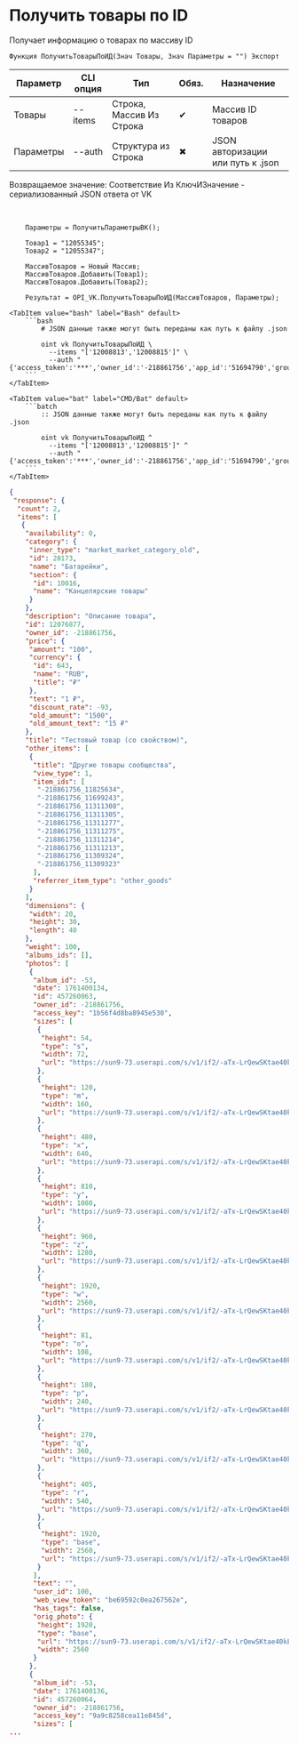 ﻿---
sidebar_position: 3
description: Получить товары по ID и другие функции для работы с VK в Открытом пакете интеграций - бесплатной open-source библиотеке интеграций для 1С:Предприятие 8, OneScript и CLI
keywords: [1C, 1С, 1С:Предприятие, 1С:Предприятие 8.3, API, Интеграция, Сервисы, Обмен, OneScript, CLI, VK]
---


# Получить товары по ID
 Получает информацию о товарах по массиву ID



`Функция ПолучитьТоварыПоИД(Знач Товары, Знач Параметры = "") Экспорт`

  | Параметр | CLI опция | Тип | Обяз. | Назначение |
  |-|-|-|-|-|
  | Товары | --items | Строка, Массив Из Строка | &#x2714; | Массив ID товаров |
  | Параметры | --auth | Структура из Строка | &#x2716; | JSON авторизации или путь к .json |

  
  Возвращаемое значение:   Соответствие Из КлючИЗначение - сериализованный JSON ответа от VK

<br/>



```bsl title="Пример использования для 1С:Предприятие/OneScript"
    Параметры = ПолучитьПараметрыВК();

    Товар1 = "12055345";
    Товар2 = "12055347";

    МассивТоваров = Новый Массив;
    МассивТоваров.Добавить(Товар1);
    МассивТоваров.Добавить(Товар2);

    Результат = OPI_VK.ПолучитьТоварыПоИД(МассивТоваров, Параметры);
```
    

 <Tabs>
  
    <TabItem value="bash" label="Bash" default>
        ```bash
            # JSON данные также могут быть переданы как путь к файлу .json
            
            oint vk ПолучитьТоварыПоИД \
              --items "['12008813','12008815']" \
              --auth "{'access_token':'***','owner_id':'-218861756','app_id':'51694790','group_id':'218861756'}"
        ```
    </TabItem>
  
    <TabItem value="bat" label="CMD/Bat" default>
        ```batch
            :: JSON данные также могут быть переданы как путь к файлу .json
            
            oint vk ПолучитьТоварыПоИД ^
              --items "['12008813','12008815']" ^
              --auth "{'access_token':'***','owner_id':'-218861756','app_id':'51694790','group_id':'218861756'}"
        ```
    </TabItem>
</Tabs>


```json title="Результат"
{
 "response": {
  "count": 2,
  "items": [
   {
    "availability": 0,
    "category": {
     "inner_type": "market_market_category_old",
     "id": 20173,
     "name": "Батарейки",
     "section": {
      "id": 10016,
      "name": "Канцелярские товары"
     }
    },
    "description": "Описание товара",
    "id": 12076877,
    "owner_id": -218861756,
    "price": {
     "amount": "100",
     "currency": {
      "id": 643,
      "name": "RUB",
      "title": "₽"
     },
     "text": "1 ₽",
     "discount_rate": -93,
     "old_amount": "1500",
     "old_amount_text": "15 ₽"
    },
    "title": "Тестовый товар (со свойством)",
    "other_items": [
     {
      "title": "Другие товары сообщества",
      "view_type": 1,
      "item_ids": [
       "-218861756_11825634",
       "-218861756_11699243",
       "-218861756_11311308",
       "-218861756_11311305",
       "-218861756_11311277",
       "-218861756_11311275",
       "-218861756_11311214",
       "-218861756_11311213",
       "-218861756_11309324",
       "-218861756_11309323"
      ],
      "referrer_item_type": "other_goods"
     }
    ],
    "dimensions": {
     "width": 20,
     "height": 30,
     "length": 40
    },
    "weight": 100,
    "albums_ids": [],
    "photos": [
     {
      "album_id": -53,
      "date": 1761400134,
      "id": 457260063,
      "owner_id": -218861756,
      "access_key": "1b56f4d8ba8945e530",
      "sizes": [
       {
        "height": 54,
        "type": "s",
        "width": 72,
        "url": "https://sun9-73.userapi.com/s/v1/if2/-aTx-LrQewSKtae40kLTWl59AuKC95pZ71lat0-WqIUuidc-9vEoefOcLWLYROHPr55anTO1EeHYgQQX-dPC0ufG.jpg?quality=95&as=32x24,48x36,72x54,108x81,160x120,240x180,360x270,480x360,540x405,640x480,720x540,1080x810,1280x960,1440x1080,2560x1920&from=bu&cs=72x0"
       },
       {
        "height": 120,
        "type": "m",
        "width": 160,
        "url": "https://sun9-73.userapi.com/s/v1/if2/-aTx-LrQewSKtae40kLTWl59AuKC95pZ71lat0-WqIUuidc-9vEoefOcLWLYROHPr55anTO1EeHYgQQX-dPC0ufG.jpg?quality=95&as=32x24,48x36,72x54,108x81,160x120,240x180,360x270,480x360,540x405,640x480,720x540,1080x810,1280x960,1440x1080,2560x1920&from=bu&cs=160x0"
       },
       {
        "height": 480,
        "type": "x",
        "width": 640,
        "url": "https://sun9-73.userapi.com/s/v1/if2/-aTx-LrQewSKtae40kLTWl59AuKC95pZ71lat0-WqIUuidc-9vEoefOcLWLYROHPr55anTO1EeHYgQQX-dPC0ufG.jpg?quality=95&as=32x24,48x36,72x54,108x81,160x120,240x180,360x270,480x360,540x405,640x480,720x540,1080x810,1280x960,1440x1080,2560x1920&from=bu&cs=640x0"
       },
       {
        "height": 810,
        "type": "y",
        "width": 1080,
        "url": "https://sun9-73.userapi.com/s/v1/if2/-aTx-LrQewSKtae40kLTWl59AuKC95pZ71lat0-WqIUuidc-9vEoefOcLWLYROHPr55anTO1EeHYgQQX-dPC0ufG.jpg?quality=95&as=32x24,48x36,72x54,108x81,160x120,240x180,360x270,480x360,540x405,640x480,720x540,1080x810,1280x960,1440x1080,2560x1920&from=bu&cs=1080x0"
       },
       {
        "height": 960,
        "type": "z",
        "width": 1280,
        "url": "https://sun9-73.userapi.com/s/v1/if2/-aTx-LrQewSKtae40kLTWl59AuKC95pZ71lat0-WqIUuidc-9vEoefOcLWLYROHPr55anTO1EeHYgQQX-dPC0ufG.jpg?quality=95&as=32x24,48x36,72x54,108x81,160x120,240x180,360x270,480x360,540x405,640x480,720x540,1080x810,1280x960,1440x1080,2560x1920&from=bu&cs=1280x0"
       },
       {
        "height": 1920,
        "type": "w",
        "width": 2560,
        "url": "https://sun9-73.userapi.com/s/v1/if2/-aTx-LrQewSKtae40kLTWl59AuKC95pZ71lat0-WqIUuidc-9vEoefOcLWLYROHPr55anTO1EeHYgQQX-dPC0ufG.jpg?quality=95&as=32x24,48x36,72x54,108x81,160x120,240x180,360x270,480x360,540x405,640x480,720x540,1080x810,1280x960,1440x1080,2560x1920&from=bu&cs=2560x0"
       },
       {
        "height": 81,
        "type": "o",
        "width": 108,
        "url": "https://sun9-73.userapi.com/s/v1/if2/-aTx-LrQewSKtae40kLTWl59AuKC95pZ71lat0-WqIUuidc-9vEoefOcLWLYROHPr55anTO1EeHYgQQX-dPC0ufG.jpg?quality=95&as=32x24,48x36,72x54,108x81,160x120,240x180,360x270,480x360,540x405,640x480,720x540,1080x810,1280x960,1440x1080,2560x1920&from=bu&cs=108x0"
       },
       {
        "height": 180,
        "type": "p",
        "width": 240,
        "url": "https://sun9-73.userapi.com/s/v1/if2/-aTx-LrQewSKtae40kLTWl59AuKC95pZ71lat0-WqIUuidc-9vEoefOcLWLYROHPr55anTO1EeHYgQQX-dPC0ufG.jpg?quality=95&as=32x24,48x36,72x54,108x81,160x120,240x180,360x270,480x360,540x405,640x480,720x540,1080x810,1280x960,1440x1080,2560x1920&from=bu&cs=240x0"
       },
       {
        "height": 270,
        "type": "q",
        "width": 360,
        "url": "https://sun9-73.userapi.com/s/v1/if2/-aTx-LrQewSKtae40kLTWl59AuKC95pZ71lat0-WqIUuidc-9vEoefOcLWLYROHPr55anTO1EeHYgQQX-dPC0ufG.jpg?quality=95&as=32x24,48x36,72x54,108x81,160x120,240x180,360x270,480x360,540x405,640x480,720x540,1080x810,1280x960,1440x1080,2560x1920&from=bu&cs=360x0"
       },
       {
        "height": 405,
        "type": "r",
        "width": 540,
        "url": "https://sun9-73.userapi.com/s/v1/if2/-aTx-LrQewSKtae40kLTWl59AuKC95pZ71lat0-WqIUuidc-9vEoefOcLWLYROHPr55anTO1EeHYgQQX-dPC0ufG.jpg?quality=95&as=32x24,48x36,72x54,108x81,160x120,240x180,360x270,480x360,540x405,640x480,720x540,1080x810,1280x960,1440x1080,2560x1920&from=bu&cs=540x0"
       },
       {
        "height": 1920,
        "type": "base",
        "width": 2560,
        "url": "https://sun9-73.userapi.com/s/v1/if2/-aTx-LrQewSKtae40kLTWl59AuKC95pZ71lat0-WqIUuidc-9vEoefOcLWLYROHPr55anTO1EeHYgQQX-dPC0ufG.jpg?quality=95&as=32x24,48x36,72x54,108x81,160x120,240x180,360x270,480x360,540x405,640x480,720x540,1080x810,1280x960,1440x1080,2560x1920&from=bu"
       }
      ],
      "text": "",
      "user_id": 100,
      "web_view_token": "be69592c0ea267562e",
      "has_tags": false,
      "orig_photo": {
       "height": 1920,
       "type": "base",
       "url": "https://sun9-73.userapi.com/s/v1/if2/-aTx-LrQewSKtae40kLTWl59AuKC95pZ71lat0-WqIUuidc-9vEoefOcLWLYROHPr55anTO1EeHYgQQX-dPC0ufG.jpg?quality=95&as=32x24,48x36,72x54,108x81,160x120,240x180,360x270,480x360,540x405,640x480,720x540,1080x810,1280x960,1440x1080,2560x1920&from=bu",
       "width": 2560
      }
     },
     {
      "album_id": -53,
      "date": 1761400136,
      "id": 457260064,
      "owner_id": -218861756,
      "access_key": "9a9c8258cea11e845d",
      "sizes": [
...
```
